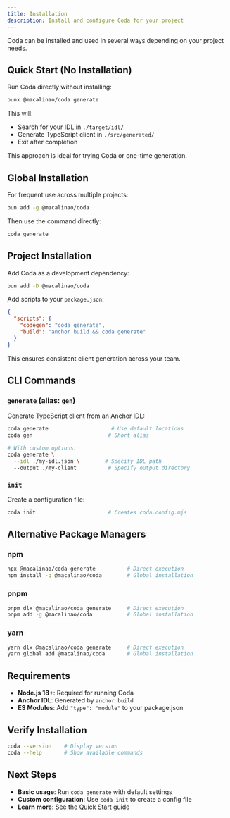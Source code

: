 ```yaml
---
title: Installation
description: Install and configure Coda for your project
---
```


Coda can be installed and used in several ways depending on your project needs.

## Quick Start (No Installation)

Run Coda directly without installing:

```bash
bunx @macalinao/coda generate
```

This will:
- Search for your IDL in `./target/idl/`
- Generate TypeScript client in `./src/generated/`
- Exit after completion

This approach is ideal for trying Coda or one-time generation.

## Global Installation

For frequent use across multiple projects:

```bash
bun add -g @macalinao/coda
```

Then use the command directly:
```bash
coda generate
```

## Project Installation

Add Coda as a development dependency:

```bash
bun add -D @macalinao/coda
```

Add scripts to your `package.json`:

```json
{
  "scripts": {
    "codegen": "coda generate",
    "build": "anchor build && coda generate"
  }
}
```

This ensures consistent client generation across your team.

## CLI Commands

### `generate` (alias: `gen`)

Generate TypeScript client from an Anchor IDL:

```bash
coda generate                    # Use default locations
coda gen                        # Short alias

# With custom options:
coda generate \
  --idl ./my-idl.json \        # Specify IDL path
  --output ./my-client          # Specify output directory
```

### `init`

Create a configuration file:

```bash
coda init                       # Creates coda.config.mjs
```

## Alternative Package Managers

### npm
```bash
npx @macalinao/coda generate          # Direct execution
npm install -g @macalinao/coda        # Global installation
```

### pnpm
```bash
pnpm dlx @macalinao/coda generate     # Direct execution
pnpm add -g @macalinao/coda           # Global installation
```

### yarn
```bash
yarn dlx @macalinao/coda generate     # Direct execution
yarn global add @macalinao/coda       # Global installation
```

## Requirements

- **Node.js 18+**: Required for running Coda
- **Anchor IDL**: Generated by `anchor build`
- **ES Modules**: Add `"type": "module"` to your package.json

## Verify Installation

```bash
coda --version    # Display version
coda --help       # Show available commands
```

## Next Steps

- **Basic usage**: Run `coda generate` with default settings
- **Custom configuration**: Use `coda init` to create a config file
- **Learn more**: See the [Quick Start](/docs/quick-start) guide